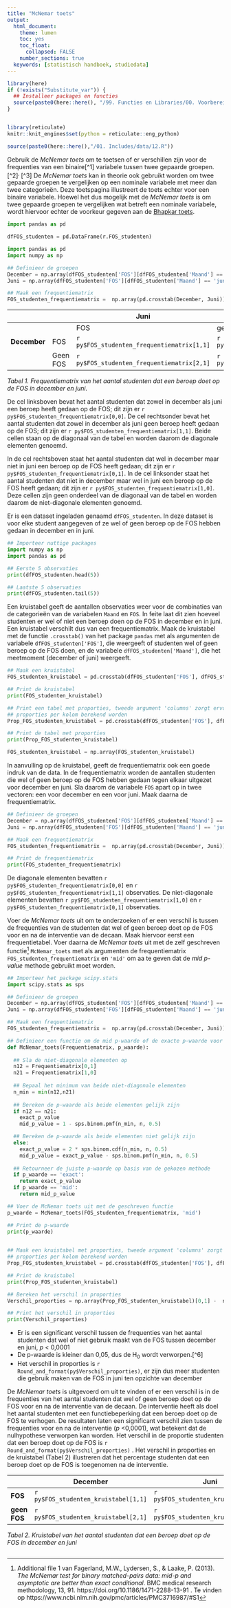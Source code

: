 ```yaml
---
title: "McNemar toets"
output:
  html_document:
    theme: lumen
    toc: yes
    toc_float: 
      collapsed: FALSE 
    number_sections: true
  keywords: [statistisch handboek, studiedata]
---
```


<!-- ## CLOSEDBLOK: Functies.R -->
```r
library(here)
if (!exists("Substitute_var")) {
  ## Installeer packages en functies
  source(paste0(here::here(), "/99. Functies en Libraries/00. Voorbereidingen.R"), echo = FALSE)
}
```
<!-- ## /CLOSEDBLOK: Functies.R -->

<style>
`r htmltools::includeHTML(paste0(here::here(),"/01. Includes/css/Stylesheet_SHHO.css"))`
</style>

<!-- ## CLOSEDBLOK: Header.R -->
```r
```
<!-- ## /CLOSEDBLOK: Header.R -->

<!-- ## CLOSEDBLOK: Reticulate.py -->
```r
library(reticulate)
knitr::knit_engines$set(python = reticulate::eng_python)
```
<!-- ## /CLOSEDBLOK: Reticulate.py -->

<!-- ## OPENBLOK: Data-aanmaken.py -->
```r
source(paste0(here::here(),"/01. Includes/data/12.R"))
```
<!-- ## /OPENBLOK: Data-aanmaken.py -->

<!-- ## TEKSTBLOK: Link1.py -->
Gebruik de *McNemar toets* om te toetsen of er verschillen zijn voor de frequenties van een binaire[^1] variabele tussen twee gepaarde groepen.[^2]<sup>, </sup>[^3] De *McNemar toets* kan in theorie ook gebruikt worden om twee gepaarde groepen te vergelijken op een nominale variabele met meer dan twee categorieën. Deze toetspagina illustreert de toets echter voor een binaire variabele. Hoewel het dus mogelijk met de *McNemar toets* is om twee gepaarde groepen te vergelijken wat betreft een nominale variabele, wordt hiervoor echter de voorkeur gegeven aan de [Bhapkar toets](18-Bhapkar-toets-Python.html).
<!-- ## /TEKSTBLOK: Link1.py -->

<!-- ## CLOSEDBLOK: Groepsgrootte0.py -->
```python
import pandas as pd

dfFOS_studenten = pd.DataFrame(r.FOS_studenten)
```
<!-- ## /CLOSEDBLOK: Groepsgrootte0.py -->

<!-- ## CLOSEDBLOK: Groepsgrootte1.py -->
```python
import pandas as pd
import numpy as np

## Definieer de groepen
December = np.array(dfFOS_studenten['FOS'][dfFOS_studenten['Maand'] == 'december'])
Juni = np.array(dfFOS_studenten['FOS'][dfFOS_studenten['Maand'] == 'juni'])

## Maak een frequentiematrix
FOS_studenten_frequentiematrix =  np.array(pd.crosstab(December, Juni))
```
<!-- ## /CLOSEDBLOK: Groepsgrootte1.py -->

<!-- ## TEKSTBLOK: Groepsgrootte2.py -->

||                      | Juni    |
|-------------| -------------------- | -------------| ------------| 
||                      | FOS | geen FOS|
|**December**| FOS      | `r py$FOS_studenten_frequentiematrix[1,1]` | `r py$FOS_studenten_frequentiematrix[1,2]`     |
|            | Geen FOS | `r py$FOS_studenten_frequentiematrix[2,1]` | `r py$FOS_studenten_frequentiematrix[2,2]`     |
*Tabel 1. Frequentiematrix van het aantal studenten dat een beroep doet op de FOS in december en juni.*

De cel linksboven bevat het aantal studenten dat zowel in december als juni een beroep heeft gedaan op de FOS; dit zijn er `r py$FOS_studenten_frequentiematrix[0,0]`. De cel rechtsonder bevat het aantal studenten dat zowel in december als juni geen beroep heeft gedaan op de FOS; dit zijn er `r py$FOS_studenten_frequentiematrix[1,1]`. Beide cellen staan op de diagonaal van de tabel en worden daarom de diagonale elementen genoemd.

In de cel rechtsboven staat het aantal studenten dat wel in december maar niet in juni een beroep op de FOS heeft gedaan; dit zijn er `r py$FOS_studenten_frequentiematrix[0,1]`. In de cel linksonder staat het aantal studenten dat niet in december maar wel in juni een beroep op de FOS heeft gedaan; dit zijn er `r py$FOS_studenten_frequentiematrix[1,0]`. Deze cellen zijn geen onderdeel van de diagonaal van de tabel en worden daarom de niet-diagonale elementen genoemd.
<!-- ## /TEKSTBLOK: Groepsgrootte2.py -->

<!-- ## TEKSTBLOK: Data-bekijken1.py -->
Er is een dataset ingeladen genaamd `dfFOS_studenten`. In deze dataset is voor elke student aangegeven of ze wel of geen beroep op de FOS hebben gedaan in december en in juni. 
<!-- ## /TEKSTBLOK: Data-bekijken1.py -->

<!-- ## OPENBLOK: Data-bekijken2.py -->
```python
## Importeer nuttige packages
import numpy as np
import pandas as pd

## Eerste 5 observaties
print(dfFOS_studenten.head(5))
```

```python
## Laatste 5 observaties
print(dfFOS_studenten.tail(5))
```
<!-- ## /OPENBLOK: Data-bekijken2.py -->

<!-- ## TEKSTBLOK: Data-kruistabel1.py -->
Een kruistabel geeft de aantallen observaties weer voor de combinaties van de categorieën van de variabelen `Maand` en `FOS`. In feite laat dit zien hoeveel studenten er wel of niet een beroep doen op de FOS in december en in juni. Een kruistabel verschilt dus van een frequentiematrix. Maak de kruistabel met de functie `.crosstab()` van het package `pandas` met als argumenten de variabele `dfFOS_studenten['FOS']`, die weergeeft of studenten wel of geen beroep op de FOS doen, en de variabele `dfFOS_studenten['Maand'] `, die het meetmoment (december of juni) weergeeft. 
<!-- ## /TEKSTBLOK: Data-kruistabel1.py -->

<!-- ## OPENBLOK: Data-kruistabel2.py -->
```python
## Maak een kruistabel
FOS_studenten_kruistabel = pd.crosstab(dfFOS_studenten['FOS'], dfFOS_studenten['Maand'])

## Print de kruistabel 
print(FOS_studenten_kruistabel)

## Print een tabel met proporties, tweede argument 'columns' zorgt ervoor dat de 
## proporties per kolom berekend worden
Prop_FOS_studenten_kruistabel = pd.crosstab(dfFOS_studenten['FOS'], dfFOS_studenten['Maand'], normalize = 'columns')

## Print de tabel met proporties
print(Prop_FOS_studenten_kruistabel)

```
```python
FOS_studenten_kruistabel = np.array(FOS_studenten_kruistabel)
```
<!-- ## /OPENBLOK: Data-kruistabel2.py -->


<!-- ## TEKSTBLOK: Data-bekijken3.py -->
In aanvulling op de kruistabel, geeft de frequentiematrix ook een goede indruk van de data. In de frequentiematrix worden de aantallen studenten die wel of geen beroep op de FOS hebben gedaan tegen elkaar uitgezet voor december en juni. Sla daarom de variabele `FOS` apart op in twee vectoren: een voor december en een voor juni. Maak daarna de frequentiematrix.
<!-- ## /TEKSTBLOK: Data-bekijken3.py -->

<!-- ## OPENBLOK: Data-beschrijven.py -->
```python
## Definieer de groepen
December = np.array(dfFOS_studenten['FOS'][dfFOS_studenten['Maand'] == 'december'])
Juni = np.array(dfFOS_studenten['FOS'][dfFOS_studenten['Maand'] == 'juni'])

## Maak een frequentiematrix
FOS_studenten_frequentiematrix =  np.array(pd.crosstab(December, Juni))

## Print de frequentiematrix 
print(FOS_studenten_frequentiematrix)
```
<!-- ## /OPENBLOK: Data-beschrijven.py -->

<!-- ## TEKSTBLOK: Data-bekijken4.py -->
De diagonale elementen bevatten `r py$FOS_studenten_frequentiematrix[0,0]` en `r py$FOS_studenten_frequentiematrix[1,1]` observaties. De niet-diagonale elementen bevatten `r py$FOS_studenten_frequentiematrix[1,0]` en `r py$FOS_studenten_frequentiematrix[0,1]` observaties.
<!-- ## /TEKSTBLOK: Data-bekijken4.py -->


<!-- ## TEKSTBLOK: McNemar-toets1.py -->
Voer de *McNemar toets* uit om te onderzoeken of er een verschil is tussen de frequenties van de studenten dat wel of geen beroep doet op de FOS voor en na de interventie van de decaan. Maak hiervoor eerst een frequentietabel. Voer daarna de *McNemar toets* uit met de zelf geschreven functie[^10] `McNemar_toets` met als argumenten de frequentiematrix `FOS_studenten_frequentiematrix` en `'mid'` om aa te geven dat de *mid p-value* methode gebruikt moet worden.
<!-- ## /TEKSTBLOK: McNemar-toets1.py -->

<!-- ## OPENBLOK: McNemar-toets2.py -->
```python
## Importeer het package scipy.stats
import scipy.stats as sps

## Definieer de groepen
December = np.array(dfFOS_studenten['FOS'][dfFOS_studenten['Maand'] == 'december'])
Juni = np.array(dfFOS_studenten['FOS'][dfFOS_studenten['Maand'] == 'juni'])

## Maak een frequentiematrix
FOS_studenten_frequentiematrix =  np.array(pd.crosstab(December, Juni))

## Definieer een functie om de mid p-waarde of de exacte p-waarde voor de McNemar toets te berekenen
def McNemar_toets(Frequentiematrix, p_waarde):
  
  ## Sla de niet-diagonale elementen op
  n12 = Frequentiematrix[0,1]
  n21 = Frequentiematrix[1,0]
  
  ## Bepaal het minimum van beide niet-diagonale elementen 
  n_min = min(n12,n21)
  
  ## Bereken de p-waarde als beide elementen gelijk zijn
  if n12 == n21:
    exact_p_value
    mid_p_value = 1 - sps.binom.pmf(n_min, n, 0.5)

  ## Bereken de p-waarde als beide elementen niet gelijk zijn
  else:
    exact_p_value = 2 * sps.binom.cdf(n_min, n, 0.5)
    mid_p_value = exact_p_value - sps.binom.pmf(n_min, n, 0.5)
  
  ## Retourneer de juiste p-waarde op basis van de gekozen methode
  if p_waarde == 'exact':
    return exact_p_value
  if p_waarde == 'mid':
    return mid_p_value

## Voer de McNemar toets uit met de geschreven functie
p_waarde = McNemar_toets(FOS_studenten_frequentiematrix, 'mid')

## Print de p-waarde
print(p_waarde)
    
```
<!-- ## /OPENBLOK: McNemar-toets2.py -->

<!-- ## OPENBLOK: McNemar-toets5.py -->
```python
## Maak een kruistabel met proporties, tweede argument 'columns' zorgt ervoor dat de 
## proporties per kolom berekend worden
Prop_FOS_studenten_kruistabel = pd.crosstab(dfFOS_studenten['FOS'], dfFOS_studenten['Maand'], normalize = 'columns')

## Print de kruistabel
print(Prop_FOS_studenten_kruistabel)

## Bereken het verschil in proporties
Verschil_proporties = np.array(Prop_FOS_studenten_kruistabel)[0,1] -  np.array(Prop_FOS_studenten_kruistabel)[0,0]

## Print het verschil in proporties
print(Verschil_proporties)

```
<!-- ## /OPENBLOK: McNemar-toets5.py -->

<!-- ## TEKSTBLOK: McNemar-toets5.py -->
* Er is een significant verschil tussen de frequenties van het aantal studenten dat wel of niet gebruik maakt van de FOS tussen december en juni, *p* < 0,0001  
* De p-waarde is kleiner dan 0,05, dus de H~0~ wordt verworpen.[^6]
* Het verschil in proporties is `r Round_and_format(py$Verschil_proporties)`, er zijn dus meer studenten die gebruik maken van de FOS in juni ten opzichte van december

<!-- ## /TEKSTBLOK: McNemar-toets5.py -->


<!-- ## TEKSTBLOK: Rapportage.py -->
De *McNemar toets* is uitgevoerd om uit te vinden of er een verschil is in de frequenties van het aantal studenten dat wel of geen beroep doet op de FOS voor en na de interventie van de decaan. De interventie heeft als doel het aantal studenten met een functiebeperking dat een beroep doet op de FOS te verhogen. De resultaten laten een significant verschil zien tussen de frequenties voor en na de interventie (*p* <0,0001), wat betekent dat de nulhypothese verworpen kan worden. Het verschil in de proportie studenten dat een beroep doet op de FOS is `r Round_and_format(py$Verschil_proporties)` . Het verschil in proporties en de kruistabel (Tabel 2) illustreren dat het percentage studenten dat een beroep doet op de FOS is toegenomen na de interventie. 

|                      | December | Juni |
| -------------------- | -------------| ------------| 
| **FOS** | `r py$FOS_studenten_kruistabel[1,1]`    | `r py$FOS_studenten_kruistabel[1,2]`     |
| **geen FOS**  | `r py$FOS_studenten_kruistabel[2,1]`      | `r py$FOS_studenten_kruistabel[2,2]`     |
*Tabel 2. Kruistabel van het aantal studenten dat een beroep doet op de FOS in december en juni*
<!-- ## /TEKSTBLOK: Rapportage.py -->

<!-- ## CLOSEDBLOK: Footer.R -->
```r
```
<!-- ## /CLOSEDBLOK: Footer.R -->

<!-- ## TEKSTBLOK: Extra_bron.py -->
[^10]: Additional file 1 van Fagerland, M.W., Lydersen, S., & Laake, P. (2013). *The McNemar test for binary matched-pairs data: mid-p and asymptotic are better than exact conditional*. BMC medical research methodology, 13, 91. https://doi.org/10.1186/1471-2288-13-91 . Te vinden op https://www.ncbi.nlm.nih.gov/pmc/articles/PMC3716987/#S1

<!-- ## /TEKSTBLOK: Extra_bron.py -->




